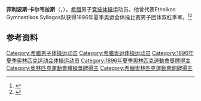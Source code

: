 {{NoteTA|G1=Sports}}
'''菲利波斯·卡尔韦拉斯'''（{{lang-el|Φίλιππος Καρβελάς}}，{{bd|1877年或1879年||1952年|}}），[[希腊|希腊]]男子[[竞技体操|竞技体操]]运动员。他曾代表Ethnikos Gymnastikos Syllogos队获得1896年夏季奥运会体操比赛男子团体双杠季军。<ref>{{Cite web|title=Philippos KARVELAS|url=https://www.olympic.org/philippos-karvelas|accessdate=2021-03-28|work=International Olympic Committee}}</ref><ref>{{cite web|url=http://www.hoa.gr/memory/%CE%BA%CE%B1%CF%81%CE%B2%CE%B5%CE%BB%CE%AC%CF%82-%CF%86%CE%AF%CE%BB%CE%B9%CF%80%CF%80%CE%BF%CF%82/|script-title=el:Καρβελάς Φίλιππος|website=hoa.gr}}</ref>

== 参考资料 ==
{{reflist}}

{{Authority control}}
{{DEFAULTSORT:Karvelas, Filippos}}
[[Category:希腊男子体操运动员|Category:希腊男子体操运动员]]
[[Category:希腊奥运体操运动员|Category:希腊奥运体操运动员]]
[[Category:1896年夏季奥林匹克运动会体操运动员|Category:1896年夏季奥林匹克运动会体操运动员]]
[[Category:1896年夏季奧林匹克運動會獎牌得主|Category:1896年夏季奧林匹克運動會獎牌得主]]
[[Category:奧林匹克運動會體操獎牌得主|Category:奧林匹克運動會體操獎牌得主]]
[[Category:希臘奧林匹克運動會銅牌得主|Category:希臘奧林匹克運動會銅牌得主]]